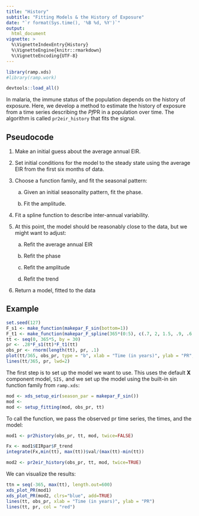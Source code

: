 ```yaml
---
title: "History" 
subtitle: "Fitting Models & the History of Exposure" 
date: "`r format(Sys.time(), '%B %d, %Y')`"
output:
  html_document 
vignette: >
  %\VignetteIndexEntry{History}
  %\VignetteEngine{knitr::rmarkdown}
  %\VignetteEncoding{UTF-8}
---
```


```r
library(ramp.xds)
#library(ramp.work)
```


```r
devtools::load_all()
```

In malaria, the immune status of the population depends on the history of exposure. Here, we develop a method to estimate the history of exposure from a time series describing the *Pf*PR in a population over time. The algorithm is called `pr2eir_history` that fits the signal. 

## Pseudocode

1. Make an initial guess about the average annual EIR. 

2. Set initial conditions for the model to the steady state using the average EIR from the first six months of data.  

3. Choose a function family, and fit the seasonal pattern: 

    a. Given an initial seasonality pattern, fit the phase.  
    
    b. Fit the amplitude.

4. Fit a spline function to describe inter-annual variability. 

5. At this point, the model should be reasonably close to the data, but we might want to adjust:

    a. Refit the average annual EIR
    
    b. Refit the phase 
    
    c. Refit the amplitude 
    
    c. Refit the trend 
    
6. Return a model, fitted to the data
    
## Example 

```r
set.seed(127)
F_s1 <- make_function(makepar_F_sin(bottom=1))
F_t1 <- make_function(makepar_F_spline(365*(0:5), c(.7, 2, 1.5, .9, .6, .8)))
tt <- seq(0, 365*5, by = 30)
pr <- .28*F_s1(tt)*F_t1(tt)
obs_pr <- rnorm(length(tt), pr, .1) 
plot(tt/365, obs_pr, type = "b", xlab = "Time (in years)", ylab = "PR", ylim = c(0,1))
lines(tt/365, pr, lwd=2) 
```


The first step is to set up the model we want to use. This uses the default **X** component model, `SIS,` and we set up the model using the built-in sin function family from `ramp.xds`: 

```r
mod <- xds_setup_eir(season_par = makepar_F_sin())
mod <- 
mod <- setup_fitting(mod, obs_pr, tt)
```

To call the function, we pass the observed pr time series, the times, and the model:  

```r
mod1 <- pr2history(obs_pr, tt, mod, twice=FALSE)
```

```r
Fx <- mod1$EIRpar$F_trend
integrate(Fx,min(tt), max(tt))$val/(max(tt)-min(tt)) 
```


```r
mod2 <- pr2eir_history(obs_pr, tt, mod, twice=TRUE)
```

We can visualize the results: 

```r
ttn = seq(-365, max(tt), length.out=600)
xds_plot_PR(mod1)
xds_plot_PR(mod2, clrs="blue", add=TRUE)
lines(tt, obs_pr, xlab = "Time (in years)", ylab = "PR")
lines(tt, pr, col = "red")  
```

